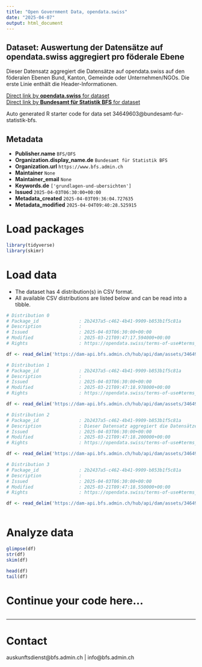 ```yaml
---
title: "Open Government Data, opendata.swiss"
date: "2025-04-07"
output: html_document
---
```


## Dataset: Auswertung der Datensätze auf opendata.swiss aggregiert pro föderale Ebene

Dieser Datensatz aggregiert die Datensätze auf opendata.swiss auf den föderalen Ebenen Bund, Kanton, Gemeinde oder Unternehmen/NGOs. Die erste Linie enthält die Header-Informationen.

[Direct link by **opendata.swiss** for dataset](https://opendata.swiss/de/dataset/auswertung-der-datensatze-auf-opendata-swiss-aggregiert-pro-foderale-ebene)<br>
[Direct link by **Bundesamt für Statistik BFS** for dataset](https://www.bfs.admin.ch/asset/de/ts-d-00.02-OGD-04)

Auto generated R starter code for data set 34649603@bundesamt-fur-statistik-bfs.

## Metadata

- **Publisher.name** `BFS/OFS`
- **Organization.display_name.de** `Bundesamt für Statistik BFS`
- **Organization.url** `https://www.bfs.admin.ch`
- **Maintainer** `None`
- **Maintainer_email** `None`
- **Keywords.de** `['grundlagen-und-ubersichten']`
- **Issued** `2025-04-03T06:30:00+00:00`
- **Metadata_created** `2025-04-03T09:36:04.727635`
- **Metadata_modified** `2025-04-04T09:40:28.525915`


# Load packages

```r

library(tidyverse)
library(skimr)

```

# Load data

-   The dataset has 4 distribution(s) in CSV format.
-   All available CSV distributions are listed below and can be read into a tibble.

```r

# Distribution 0
# Package_id               : 2b2437a5-c462-4b41-9909-b853b1f5c81a
# Description              : 
# Issued                   : 2025-04-03T06:30:00+00:00
# Modified                 : 2025-03-21T09:47:17.594000+00:00
# Rights                   : https://opendata.swiss/terms-of-use#terms_open

df <- read_delim('https://dam-api.bfs.admin.ch/hub/api/dam/assets/34649622/master')

# Distribution 1
# Package_id               : 2b2437a5-c462-4b41-9909-b853b1f5c81a
# Description              : 
# Issued                   : 2025-04-03T06:30:00+00:00
# Modified                 : 2025-03-21T09:47:18.978000+00:00
# Rights                   : https://opendata.swiss/terms-of-use#terms_open

df <- read_delim('https://dam-api.bfs.admin.ch/hub/api/dam/assets/34649618/master')

# Distribution 2
# Package_id               : 2b2437a5-c462-4b41-9909-b853b1f5c81a
# Description              : Dieser Datensatz aggregiert die Datensätze auf opendata.swiss auf den föderalen Ebenen Bund, Kanton, Gemeinde oder Unternehmen/NGOs. Die erste Linie enthält die Header-Informationen.
# Issued                   : 2025-04-03T06:30:00+00:00
# Modified                 : 2025-03-21T09:47:18.200000+00:00
# Rights                   : https://opendata.swiss/terms-of-use#terms_open

df <- read_delim('https://dam-api.bfs.admin.ch/hub/api/dam/assets/34649612/master')

# Distribution 3
# Package_id               : 2b2437a5-c462-4b41-9909-b853b1f5c81a
# Description              : 
# Issued                   : 2025-04-03T06:30:00+00:00
# Modified                 : 2025-03-21T09:47:18.550000+00:00
# Rights                   : https://opendata.swiss/terms-of-use#terms_open

df <- read_delim('https://dam-api.bfs.admin.ch/hub/api/dam/assets/34649626/master')



```

# Analyze data

```r

glimpse(df)
str(df)
skim(df)

head(df)
tail(df)

```

# Continue your code here...

```r

```

------------------------------------------------------------------------

# Contact

auskunftsdienst@bfs.admin.ch | info@bfs.admin.ch
